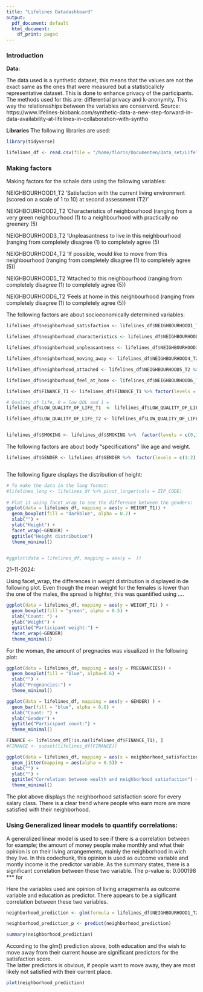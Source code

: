 ```yaml
---
title: "Lifelines Datadashboard"
output:
  pdf_document: default
  html_document:
    df_print: paged
---
```



### Introduction ###



**Data:**

The data used is a synthetic dataset, this means that the values are not the exact same as the ones that were measured but a statisticallcly representative dataset. 
This is done to enhance privacy of the participants. The methods used for this are: differential privacy and k-anonymity. This way the relationsships between the variables are conserverd. 
Source: https://www.lifelines-biobank.com/synthetic-data-a-new-step-forward-in-data-availability-at-lifelines-in-collaboration-with-syntho


**Libraries**
The following libraries are used:
```r

library(tidyverse)

```



```r

lifelines_df <- read.csv(file = "/home/floris/Documenten/Data_set/Lifelines/2024/Dataset/Lifelines Public Health dataset - 2024.csv", header = TRUE)

```



### Making factors ###
Making factors for the schale data using the following variables:

NEIGHBOURHOOD1_T2 'Satisfaction with the current living environment (scored on a scale of 1 to 10) at second assessment (T2)'

NEIGHBOURHOOD2_T2 'Characteristics of neighbourhood (ranging from a very green neighbourhood (1) to a neighbourhood with practically no greenery (5)

NEIGHBOURHOOD3_T2 'Unpleasantness to live in this neighbourhood (ranging from completely disagree (1) to completely agree (5)

NEIGHBOURHOOD4_T2 'If possible, would like to move from this neighbourhood (ranging from completely disagree (1) to completely agree (5))

NEIGHBOURHOOD5_T2 'Attached to this neighbourhood (ranging from completely disagree (1) to completely agree (5))

NEIGHBOURHOOD6_T2 'Feels at home in this neighbourhood (ranging from completely disagree (1) to completely agree (5))


The following factors are about socioeonomically determined variables:

```r

lifelines_df$neighborhood_satisfaction <- lifelines_df$NEIGHBOURHOOD1_T2 %>%  factor(levels = c(1:10), labels = c(1:10))

lifelines_df$neighborhood_characteristics <- lifelines_df$NEIGHBOURHOOD2_T2 %>%  factor(levels = c(1:5), labels = c(1:5))

lifelines_df$neighborhood_unpleasantness <- lifelines_df$NEIGHBOURHOOD3_T2 %>%  factor(levels = c(1:5), labels = c("Completely agree", "Agree", "Neutral", "Disagree", "Completely disagree"))

lifelines_df$neighborhood_moving_away <- lifelines_df$NEIGHBOURHOOD4_T2 %>%  factor(levels = c(1:5), labels = c("Completely agree", "Agree", "Neutral", "Disagree", "Completely disagree"))

lifelines_df$neighborhood_attached <- lifelines_df$NEIGHBOURHOOD5_T2 %>%  factor(levels = c(1:5), labels = c("Completely agree", "Agree", "Neutral", "Disagree", "Completely disagree"))

lifelines_df$neighborhood_feel_at_home <- lifelines_df$NEIGHBOURHOOD6_T2 %>%  factor(levels = c(1:5), labels = c("Completely agree", "Agree", "Neutral", "Disagree", "Completely disagree"))

lifelines_df$FINANCE_T1 <- lifelines_df$FINANCE_T1 %>% factor(levels = c(1:10),  labels = c("I do not know", "I don't want to answer", "Less than 750", "750 - 1000", "1000 - 1500", "1500 - 2000", "2000 - 2500", "2500 - 3000", "3000 - 3500", "More than 3500"))

# Quality of life, 0 = low QOL and 1 = 
lifelines_df$LOW_QUALITY_OF_LIFE_T1  <- lifelines_df$LOW_QUALITY_OF_LIFE_T1 %>%  factor(levels = c(0:1), labels = c("Mediocre", "False"))

lifelines_df$LOW_QUALITY_OF_LIFE_T2 <- lifelines_df$LOW_QUALITY_OF_LIFE_T2 %>%  factor(levels = c(0,1), labels = c("Low/Mediocre", "False"))


lifelines_df$SMOKING <- lifelines_df$SMOKING %>%  factor(levels = c(0,1), labels = c("Smoking", "Non-smoking"))

```

The following factors are about body "specifications" like age and weight.


```r


lifelines_df$GENDER <- lifelines_df$GENDER %>%  factor(levels = c(1:2), labels = c("Male", "Female"))


```


```r



```

The following figure displays the distribution of height:
```r

# To make the data in the long format:
#lifelines_long <- lifelines_df %>% pivot_longer(cols = ZIP_CODE)
  
# Plot it using facet_wrap to see the difference between the genders:
ggplot(data = lifelines_df, mapping = aes(y = HEIGHT_T1)) +
  geom_boxplot(fill = "darkblue", alpha = 0.7) +
  xlab("") +
  ylab("Height") +
  facet_wrap(~GENDER) +
  ggtitle("Height distribution")
  theme_minimal()



```

```r

#ggplot(data = lifelines_df, mapping = aes(y =  ))

```

21-11-2024:

Using facet_wrap, the differences in weight distribution is displayed in de following plot.
Even though the mean weight for the females is lower than the one of the males, the spread is highter, this was quantified using ....




```r

ggplot(data = lifelines_df, mapping = aes(y = WEIGHT_T1) ) +
  geom_boxplot(fill = "green", alpha = 0.5) +
  xlab("Count: ") +
  ylab("Weight") +
  ggtitle("Participant weight:") +
  facet_wrap(~GENDER)
  theme_minimal()


```

For the woman, the amount of pregnacies was visualized in the following plot:

```r

ggplot(data = lifelines_df, mapping = aes(y = PREGNANCIES)) +
  geom_boxplot(fill = "blue", alpha=0.6) +
  xlab("") +
  ylab("Pregnancies:") +
  theme_minimal()
```


```r
ggplot(data = lifelines_df, mapping = aes(y = GENDER) ) +
  geom_bar(fill = "blue", alpha = 0.6) +
  xlab("Count: ") +
  ylab("Gender") +
  ggtitle("Participant count:") +
  theme_minimal()


```
```r

FINANCE <- lifelines_df[!is.na(lifelines_df$FINANCE_T1), ]
#FINANCE <- subset(lifelines_df[FINANCE])

ggplot(data = lifelines_df, mapping = aes(x = neighborhood_satisfaction, y = FINANCE_T1)) +
  geom_jitter(mapping = aes(alpha = 0.5)) +
  xlab("") +
  ylab("") +
  ggtitle("Correlation between wealth and neighborhood satisfaction") +
  theme_minimal()


```

The plot above displays the neighborhood satisfaction score for every salary class. 
There is a clear trend where people who earn more are more satisfied with their neighborhood. 


### Using Generalized linear models to quantify correlations: ###
A generalized linear model is used to see if there is a correlation between for example; the amount of money people make monthly and what their opinion is on their living arrangements, mainly the neighborhood in wich they live. 
In this codechunk, this opinion is used as outcome variable and montly income is the predictor variable. As the summary states, there is a significant correlation between these two variable.
The p-value is: 0.000198 *** for 

Here the variables used are opinion of living  arragements as outcome variable and education as predictor. There appears to be a sigificant correlation between these two variables. 


```r
neighborhood_prediction <- glm(formula = lifelines_df$NEIGHBOURHOOD1_T2 ~ lifelines_df$EDUCATION_LOWER_T1 + lifelines_df$NEIGHBOURHOOD4_T2, na.action = na.exclude)

neighborhood_prediction_p <- predict(neighborhood_prediction)

summary(neighborhood_prediction)
```
According to the glm() prediction above, both education and the wish to move away from their current house are significant predictors for the satisfaction score.  
The latter predictors is obvious, if people want to move away, they are most likely not satisfied with their current place. 

```r
plot(neighborhood_prediction)

```







